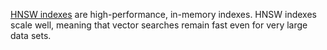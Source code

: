 [HNSW indexes](/developers/weaviate/concepts/indexing/hnsw-indexes) are high-performance, in-memory indexes. HNSW indexes scale well, meaning that vector searches remain fast even for very large data sets.